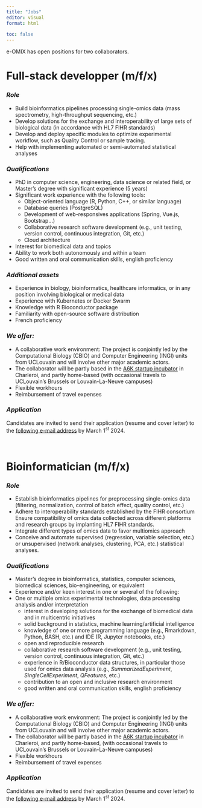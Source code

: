 ```yaml
---
title: "Jobs"
editor: visual
format: html
  
toc: false
---
```


e-OMIX has open positions for two collaborators.

# **Full-stack developper (m/f/x)**

### *Role*

-   Build bioinformatics pipelines processing single-omics data (mass spectrometry, high-throughput sequencing, etc.)
-   Develop solutions for the exchange and interoperability of large sets of biological data (in accordance with HL7 FIHR standards)
-   Develop and deploy specific modules to optimize experimental workflow, such as Quality Control or sample tracing.
-   Help with implementing automated or semi-automated statistical analyses

### *Qualifications*

-   PhD in computer science, engineering, data science or related field, or Master's degree with significant experience (5 years)
-   Significant work experience with the following tools:
    -   Object-oriented language (R, Python, C++, or similar language)
    -   Database queries (PostgreSQL)
    -   Development of web-responsives applications (Spring, Vue.js, Bootstrap...)
    -   Collaborative research software development (e.g., unit testing, version control, continuous integration, Git, etc.)
    -   Cloud architecture
-   Interest for biomedical data and topics
-   Ability to work both autonomously and within a team
-   Good written and oral communication skills, english proficiency

### *Additional assets*

-   Experience in biology, bioinformatics, healthcare informatics, or in any position involving biological or medical data
-   Experience with Kubernetes or Docker Swarm
-   Knowledge with R Bioconductor package
-   Familiarity with open-source software distribution
-   French proficiency

### *We offer:*

-   A collaborative work environment: The project is conjointly led by the Computational Biology (CBIO) and Computer Engineering (INGI) units from UCLouvain and will involve other major academic actors.
-   The collaborator will be partly based in the [A6K startup incubator](https://www.a6k.be "A6K") in Charleroi, and partly home-based (with occasional travels to UCLouvain's Brussels or Louvain-La-Neuve campuses)
-   Flexible workhours
-   Reimbursement of travel expenses

### *Application*

Candidates are invited to send their application (resume and cover letter) to the [following e-mail address](mailto:contact@eomix.be) by March 1^st^ 2024.

\

# **Bioinformatician (m/f/x)**

### *Role*

-   Establish bioinformatics pipelines for preprocessing single-omics data (filtering, normalization, control of batch effect, quality control, etc.)
-   Adhere to interoperability standards established by the FIHR consortium Ensure compatibility of omics data collected across different platforms and research groups by implanting HL7 FIHR standards.
-   Integrate different types of omics data to favor multiomics approach\
-   Conceive and automate supervised (regression, variable selection, etc.) or unsupervised (network analyses, clustering, PCA, etc.) statistical analyses.

### *Qualifications*

-   Master's degree in bioinformatics, statistics, computer sciences, biomedical sciences, bio-engineering, or equivalent
-   Experience and/or keen interest in one or several of the following:
-   One or multiple omics experimental technologies, data processing analysis and/or interpretation
    -   interest in developing solutions for the exchange of biomedical data and in multicentric initiatives
    -   solid background in statistics, machine learning/artificial intelligence
    -   knowledge of one or more programming language (e.g., Rmarkdown, Python, BASH, etc.) and IDE (R, Jupyter notebooks, etc.)
    -   open and reproducible research
    -   collaborative research software development (e.g., unit testing, version control, continuous integration, Git, etc.)
    -   experience in R/Bioconductor data structures, in particular those used for omics data analysis (e.g., *SummarizedExperiment*, *SingleCellExperiment*, *QFeatures*, etc.)
    -   contribution to an open and inclusive research environment
    -   good written and oral communication skills, english proficiency

### *We offer:*

-   A collaborative work environment: The project is conjointly led by the Computational Biology (CBIO) and Computer Engineering (INGI) units from UCLouvain and will involve other major academic actors.
-   The collaborator will be partly based in the [A6K startup incubator](https://www.a6k.be "A6K") in Charleroi, and partly home-based, (with occasional travels to UCLouvain's Brussels or Louvain-La-Neuve campuses)
-   Flexible workhours
-   Reimbursement of travel expenses

### *Application*

Candidates are invited to send their application (resume and cover letter) to the [following e-mail address](mailto:contact@eomix.be) by March 1^st^ 2024.
